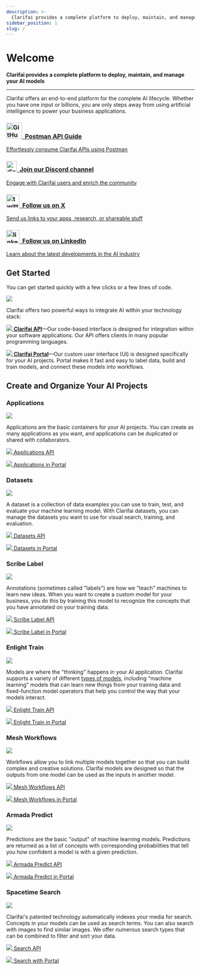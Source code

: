 ```yaml
---
description: >-
  Clarifai provides a complete platform to deploy, maintain, and manage your AI models. Whether you have one input or billions, you are only steps away from using AI to power your business applications. 
sidebar_position: 1
slug: /
---
```

# Welcome

<head>  
  <meta name="google-site-verification" content="KOB12UhhFU3dC5xrifk5b20EeiCVWjmElZfZynpITtg" />
</head>

**Clarifai provides a complete platform to deploy, maintain, and manage your AI models**
<hr />

Clarifai offers an end-to-end platform for the complete AI lifecycle. Whether you have one input or billions, you are only steps away from using artificial intelligence to power your business applications.

<!--This section mostly uses built-in Docusaurus styles inspired by https://docusaurus.io/docs/sidebar/items#generated-index-page  -->

<main className="margin-top--lg">
   <div className="row">      
      <article className="col col--6">
         <a href="https://documenter.getpostman.com/view/30622694/2s9YkuZdro" target="_blank" style={{"display":"block","WebkitTextDecoration":"none","textDecoration":"none","color":"var(--ifm-heading-color)"}}>
         <div className="card margin-bottom--lg padding--lg cardContainer_w8bb cardContainerLink_AhGd" style={{height:"auto", "color":"var(--ifm-heading-color)"}}>
            <h3 className="inline-flex"><img src="/img/postman.png" alt="GitHub-Mark" width="42px" />&nbsp; Postman API Guide</h3>
            <p>Effortlessly consume Clarifai APIs using Postman</p>            
         </div>
         </a>
      </article>   
      <article className="col col--6">
         <a href="https://discord.gg/WgUvPK4pVD" target="_blank" style={{"display":"block","WebkitTextDecoration":"none","textDecoration":"none","color":"var(--ifm-heading-color)"}}>
         <div className="card margin-bottom--lg padding--lg cardContainer_w8bb cardContainerLink_AhGd" style={{height:"auto", "color":"var(--ifm-heading-color)"}}>
            <h3 className="inline-flex"><img src="/img/discord.png" alt="discord"  width="28px" />&nbsp; Join our Discord channel</h3>
            <p>Engage with Clarifai users and enrich the community</p>            
         </div>
         </a>
      </article>
      <article className="col col--6">
         <a href="https://twitter.com/clarifai" target="_blank" style={{"display":"block","WebkitTextDecoration":"none","textDecoration":"none","color":"var(--ifm-heading-color)"}}>
         <div className="card margin-bottom--lg padding--lg cardContainer_w8bb cardContainerLink_AhGd" style={{height:"auto", "color":"var(--ifm-heading-color)"}}>
            <h3 className="inline-flex"><img src="/img/twitter-x-icon-png.png" alt="twitter-logo" width="35px" />&nbsp; Follow us on X</h3>
            <p>Send us links to your apps, research, or shareable stuff</p>            
         </div>
         </a>
      </article>
      <article className="col col--6">
         <a href="https://www.linkedin.com/company/clarifai/" target="_blank" style={{"display":"block","WebkitTextDecoration":"none","textDecoration":"none","color":"var(--ifm-heading-color)"}}>
         <div className="card margin-bottom--lg padding--lg cardContainer_w8bb cardContainerLink_AhGd" style={{height:"auto", "color":"var(--ifm-heading-color)"}}>
            <h3 className="inline-flex"><img src="https://upload.wikimedia.org/wikipedia/commons/c/ca/LinkedIn_logo_initials.png" alt="linkedIn-logo" width="35px" />&nbsp; Follow us on LinkedIn</h3>
            <p>Learn about the latest developments in the AI industry</p>            
         </div>
         </a>
      </article>
   </div>
</main>



## Get Started 

You can get started quickly with a few clicks or a few lines of code.

![](/img/api_v_portal.jpg)

Clarifai offers two powerful ways to integrate AI within your technology stack:

[![](/img/api.jpg) **Clarifai API**](https://docs.clarifai.com/api-guide/api-overview/)—Our code-based interface is designed for integration within your software applications. Our API offers clients in many popular programming languages.

[![](/img/icon_portal.jpg) **Clarifai Portal**](https://docs.clarifai.com/portal-guide/portal-overview)—Our custom user interface \(UI\) is designed specifically for your AI projects. Portal makes it fast and easy to label data, build and train models, and connect these models into workflows.

## Create and Organize Your AI Projects

### Applications

![](/img/applications_overview.jpg)

Applications are the basic containers for your AI projects. You can create as many applications as you want, and applications can be duplicated or shared with collaborators.

[![](/img/api.jpg) Applications API](https://docs.clarifai.com/clarifai-basics/applications/create-an-application#create-applications-programmatically) 

[![](/img/icon_portal.jpg) Applications in Portal](https://docs.clarifai.com/clarifai-basics/applications/create-an-application#create-application-in-portal)

### Datasets

![](/img/datasets.jpg)

A dataset is a collection of data examples you can use to train, test, and evaluate your machine learning model. With Clarifai datasets, you can manage the datasets you want to use for visual search, training, and evaluation.

[![](/img/api.jpg) Datasets API](https://docs.clarifai.com/api-guide/data/datasets/) 

[![](/img/icon_portal.jpg) Datasets in Portal](https://docs.clarifai.com/portal-guide/datasets/)

### Scribe Label

![](/img/labeler.jpg)

Annotations \(sometimes called "labels"\) are how we "teach" machines to learn new ideas. When you want to create a custom model for your business, you do this by training this model to recognize the concepts that you have annotated on your training data.

[![](/img/api.jpg) Scribe Label API](https://docs.clarifai.com/api-guide/annotate/) 

[![](/img/icon_portal.jpg) Scribe Label in Portal](https://docs.clarifai.com/portal-guide/annotate/)

### Enlight Train

![](/img/model_mode.jpg)

Models are where the "thinking" happens in your AI application. Clarifai supports a variety of different [types of models,](https://docs.clarifai.com/portal-guide/model/model-types) including "machine learning" models that can learn new things from your training data and fixed-function model operators that help you control the way that your models interact.

[![](/img/api.jpg) Enlight Train API](https://docs.clarifai.com/api-guide/model/) 

[![](/img/icon_portal.jpg) Enlight Train in Portal](https://docs.clarifai.com/portal-guide/model/)

### Mesh Workflows

![](/img/workflows.jpg)

Workflows allow you to link multiple models together so that you can build complex and creative solutions. Clarifai models are designed so that the outputs from one model can be used as the inputs in another model.

[![](/img/api.jpg) Mesh Workflows API](https://docs.clarifai.com/api-guide/workflows/) 

[![](/img/icon_portal.jpg) Mesh Workflows in Portal](https://docs.clarifai.com/portal-guide/workflows/)

### Armada Predict

![](/img/predictions.jpg)

Predictions are the basic "output" of machine learning models. Predictions are returned as a list of concepts with corresponding probabilities that tell you how confident a model is with a given prediction.

[![](/img/api.jpg) Armada Predict API](https://docs.clarifai.com/api-guide/predict/) 

[![](/img/icon_portal.jpg) Armada Predict in Portal](https://docs.clarifai.com/portal-guide/ppredict)

### Spacetime Search

![](/img/search.jpg)

Clarifai's patented technology automatically indexes your media for search. Concepts in your models can be used as search terms. You can also search with images to find similar images. We offer numerous search types that can be combined to filter and sort your data.

[![](/img/api.jpg) Search API](https://docs.clarifai.com/api-guide/predict/) 

[![](/img/icon_portal.jpg) Search with Portal](https://docs.clarifai.com/portal-guide/psearch)
